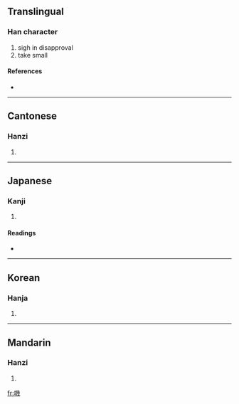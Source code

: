 {{also|叽}}
==Translingual==

===Han character===
{{Han char|rn=30|rad=口|as=12|sn=15|four=6205<sub>3</sub>|canj=口女戈戈 (RVII)}}

# sigh in disapproval
# take small

====References====
* {{Han ref|kx=0207.010|dkj=04247|dj=0430.010|hdz=10687.190|uh=5630|ud=22064|bh=BC54|bd=48212}}

----

==Cantonese==

===Hanzi===
{{yue-hanzi|jyut=|y=gei1|sim=叽}}

# {{defn|Cantonese}}

----

==Japanese==

===Kanji===
{{ja-kanji|grade=|rs=口12}}

# {{defn|Japanese}}

====Readings====
* {{ja-readings|on=[[き]] (ki), [[け]] (ke), [[ぎ]] (gi)|kun=}}

----

==Korean==

===Hanja===
{{ko-hanja|hangeul=기|rv=gi|mr=ki}}

# {{defn|Korean}}

----

==Mandarin==

===Hanzi===
{{cmn-hanzi|sim=叽|pin=[[jī]] ([[ji1]])|wg=chi<sup>1</sup>}}

# {{defn|Mandarin}}

[[fr:嘰]]